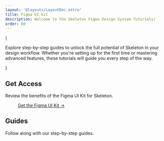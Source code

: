 ```yaml
---
layout: '@layouts/LayoutDoc.astro'
title: Figma UI kit
description: Welcome to the Skeleton Figma Design System Tutorials!
order: 60
---
```




{

<p class="text-2xl">
	Explore step-by-step guides to unlock the full potential of Skeleton in your design workflow. Whether you're setting up for the first time
	or mastering advanced features, these tutorials will guide you every step of the way.
</p>
}

## Get Access

Review the benefits of the Figma UI Kit for Skeleton.

<figure class="linker bg-noise">
	<a class="btn preset-filled" href="/figma#get-access" target="_blank">
		Get the Figma UI Kit &rarr;
	</a>
</figure>

## Guides

Follow along with our step-by-step guides.

<NavGrid collection="docs" path="figma/" classes="md:grid-cols-1" />
